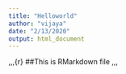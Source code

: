 ```yaml
---
title: "Helloworld"
author: "vijaya"
date: "2/13/2020"
output: html_document
---
```


,,,{r}
##This is RMarkdown file
,,,